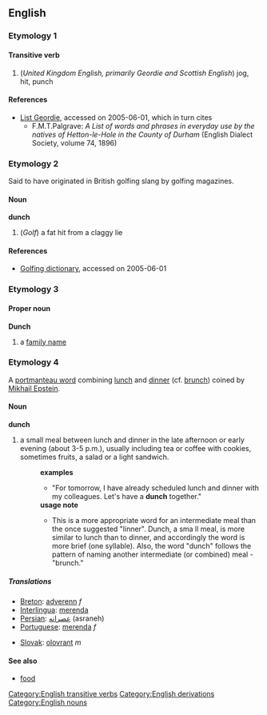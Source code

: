 == English ==
=== Etymology 1 ===
{{etystub}}
==== Transitive verb ====
[[Category:English transitive verbs]]
{{en-infl-reg-sibilant|dunch||}}
# (''United Kingdom English, primarily Geordie and Scottish English'') jog, hit, punch
==== References ====
* [http://www.indigogroup.co.uk/durhamdialect/hetton1896.htm List Geordie], accessed on 2005-06-01, which in turn cites
** F.M.T.Palgrave: ''A List of words and phrases in everyday use by the natives of Hetton-le-Hole in the County of Durham'' (English Dialect Society, volume 74, 1896)

=== Etymology 2 ===
Said to have originated in British golfing slang by golfing magazines.
==== Noun ====
'''dunch'''
# (''Golf'') a fat hit from a claggy lie
==== References ====
* [http://www.worldgolf.com/wglibrary/reference/dictionary/dpage.html Golfing dictionary], accessed on 2005-06-01

=== Etymology 3 ===
{{etystub}}
==== Proper noun ====
'''Dunch'''
# a [[family name]]

=== Etymology 4 ===
[[Category:English derivations]]
A [[portmanteau word]] combining [[lunch]] and [[dinner]] (cf. [[brunch]]) coined by [[User:Mikhail Epstein|Mikhail Epstein]].
==== Noun ====
[[Category:English nouns]]
'''dunch''' 
# a small meal between lunch and dinner in the late afternoon or early evening (about 3-5 p.m.), usually including tea or coffee with cookies, sometimes fruits, a salad or a light sandwich.
#:'''examples'''
#:*"For tomorrow, I have already scheduled lunch and dinner with my colleagues. Let's have a '''dunch''' together."
#:'''usage note'''
#:*This is a more appropriate word for an intermediate meal than the once suggested "linner". Dunch, a sma ll meal, is more similar to lunch than to dinner, and accordingly the word is more brief (one syllable). Also, the word "dunch" follows the pattern of naming another intermediate (or combined) meal - "brunch."
===== Translations =====
{{top}}
*[[Breton]]: [[adverenn]] ''f''
*[[Interlingua]]: [[merenda]]
*[[Persian]]: [[عصرانه]] (asraneh)
*[[Portuguese]]: [[merenda]] ''f''
{{mid}}
*[[Slovak]]: [[olovrant]] ''m''
{{bottom}}
==== See also ====
* [[food]]